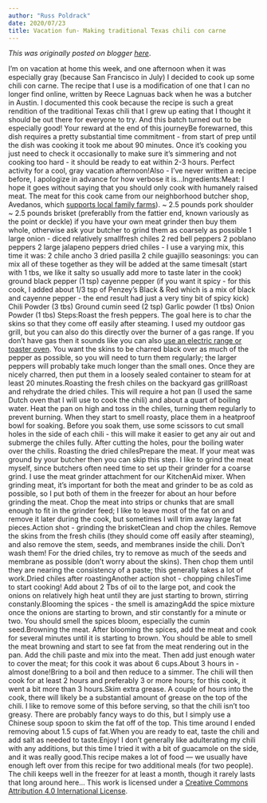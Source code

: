```yaml
---
author: "Russ Poldrack"
date: 2020/07/23
title: Vacation fun- Making traditional Texas chili con carne
---
```


*This was originally posted on blogger [here](https://russpoldrack.blogspot.com/2020/07/vacation-fun-making-traditional-texas.html)*.

I’m on vacation at home this week, and one afternoon when it was especially gray (because San Francisco in July) I decided to cook up some chili con carne.  The recipe that I use is a modification of one that I can no longer find online, written by Reece Lagnuas back when he was a butcher in Austin.  I documented this cook because the recipe is such a great rendition of the traditional Texas chili that I grew up eating that I thought it should be out there for everyone to try.  And this batch turned out to be especially good! Your reward at the end of this journeyBe forewarned, this dish requires a pretty substantial time commitment - from start of prep until the dish was cooking it took me about 90 minutes.  Once it’s cooking you just need to check it occasionally to make sure it’s simmering and not cooking too hard - it should be ready to eat within 2-3 hours.  Perfect activity for a cool, gray vacation afternoon!Also - I've never written a recipe before, I apologize in advance for how verbose it is...Ingredients:Meat: I hope it goes without saying that you should only cook with humanely raised meat.  The meat for this cook came from our neighborhood butcher shop, Avedanos, which [supports local family farms](https://avedanos.com/new2019/farms/)).   ~ 2.5 pounds pork shoulder ~ 2.5 pounds brisket (preferablly from the fattier end, known variously as the point or deckle) if you have your own meat grinder then buy them whole, otherwise ask your butcher to grind them as coarsely as possible  1 large onion - diced relatively smallfresh chiles 2 red bell peppers 2 poblano peppers 2 large jalapeno peppers dried chiles - I use a varying mix, this time it was: 2 chile ancho 3 dried pasilla 2 chile guajillo seasonings: you can mix all of these together as they will be added at the same timesalt (start with 1 tbs, we like it salty so usually add more to taste later in the cook) ground black pepper (1 tsp) cayenne pepper (if you want it spicy - for this cook, I added about 1/3 tsp of Penzey’s Black & Red which is a mix of black and cayenne pepper - the end result had just a very tiny bit of spicy kick) Chili Powder (3 tbs) Ground cumin seed (2 tsp) Garlic powder (1 tbs) Onion Powder (1 tbs) Steps:Roast the fresh peppers.  The goal here is to char the skins so that they come off easily after steaming.  I used my outdoor gas grill, but you can also do this directly over the burner of a gas range.  If you don’t have gas then it sounds like you can also [use an electric range or toaster oven](https://www.foodnetwork.ca/kitchen-basics/blog/made-easy-how-to-perfectly-roast-peppers-32357/#:~:text=Using%20an%20Electric%20Stove%20(or%20Toaster%20Oven)&text=Set%20the%20oven%20to%20a,40%20minutes%20to%201%20hour.).  You want the skins to be charred black over as much of the pepper as possible, so you will need to turn them regularly; the larger peppers will probably take much longer than the small ones.  Once they are nicely charred, then put them in a loosely sealed container to steam for at least 20 minutes.Roasting the fresh chiles on the backyard gas grillRoast and rehydrate the dried chiles.  This will require a hot pan (I used the same Dutch oven that I will use to cook the chili) and about a quart of boiling water.  Heat the pan on high and toss in the chiles, turning them regularly to prevent burning.  When they start to smell roasty, place them in a heatproof bowl for soaking.  Before you soak them, use some scissors to cut small holes in the side of each chili - this will make it easier to get any air out and submerge the chiles fully. After cutting the holes, pour the boiling water over the chilis.  Roasting the dried chilesPrepare the meat.  If your meat was ground by your butcher then you can skip this step.  I like to grind the meat myself, since butchers often need time to set up their grinder for a coarse grind.  I use the meat grinder attachment for our KitchenAid mixer.  When grinding meat, it’s important for both the meat and grinder to be as cold as possible, so I put both of them in the freezer for about an hour before grinding the meat.  Chop the meat into strips or chunks that are small enough to fit in the grinder feed; I like to leave most of the fat on and remove it later during the cook, but sometimes I will trim away large fat pieces.Action shot - grinding the brisketClean and chop the chiles.  Remove the skins from the fresh chilis (they should come off easily after steaming), and also remove the stem, seeds, and membranes inside the chili.  Don’t wash them!  For the dried chiles, try to remove as much of the seeds and membrane as possible (don’t worry about the skins).  Then chop them until they are nearing the consistency of a paste; this generally takes a lot of work.Dried chiles after roastingAnother action shot - chopping chilesTime to start cooking!  Add about 2 Tbs of oil to the large pot, and cook the onions on relatively high heat until they are just starting to brown, stirring constanly.Blooming the spices - the smell is amazingAdd the spice mixture once the onions are starting to brown, and stir constantly for a minute or two. You should smell the spices bloom, especially the cumin seed.Browning the meat. After blooming the spices, add the meat and cook for several minutes until it is starting to brown. You should be able to smell the meat browning and start to see fat from the meat rendering out in the pan. Add the chili paste and mix into the meat. Then add just enough water to cover the meat; for this cook it was about 6 cups.About 3 hours in - almost done!Bring to a boil and then reduce to a simmer.  The chili will then cook for at least 2 hours and preferably 3 or more hours; for this cook, it went a bit more than 3 hours.Skim extra grease.  A couple of hours into the cook, there will likely be a substantial amount of grease on the top of the chili.  I like to remove some of this before serving, so that the chili isn’t too greasy. There are probably fancy ways to do this, but I simply use a Chinese soup spoon to skim the fat off of the top.  This time around I ended removing about 1.5 cups of fat.When you are ready to eat, taste the chili and add salt as needed to taste.Enjoy!  I don’t generally like adulterating my chili with any additions, but this time I tried it with a bit of guacamole on the side, and it was really good.This recipe makes a lot of food — we usually have enough left over from this recipe for two additional meals (for two people).  The chili keeps well in the freezer for at least a month, though it rarely lasts that long around here...  This work is licensed under a [Creative Commons Attribution 4.0 International License](http://creativecommons.org/licenses/by/4.0/).